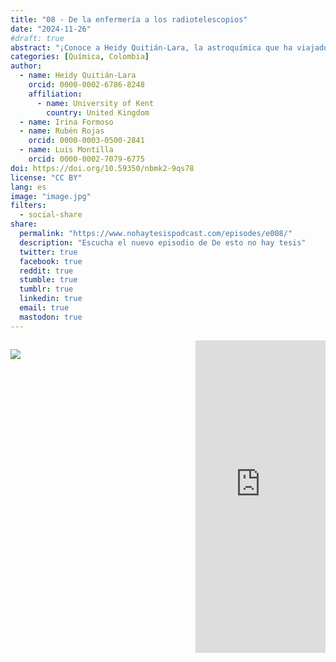 ```yaml
---
title: "08 - De la enfermería a los radiotelescopios"
date: "2024-11-26"
#draft: true
abstract: "¡Conoce a Heidy Quitián-Lara, la astroquímica que ha viajado por el mundo y ha dejado su huella en cada rincón! Desde México hasta Inglaterra, su pasión por la astrofísica y la astroquímica comenzó en la Universidad, cuando se dio cuenta de que los elementos químicos se forman en las estrellas. ¡Qué revelación!"
categories: [Química, Colombia]
author: 
  - name: Heidy Quitián-Lara
    orcid: 0000-0002-6786-8248
    affiliation:
      - name: University of Kent
        country: United Kingdom
  - name: Irina Formoso
  - name: Rubén Rojas
    orcid: 0000-0003-0500-2841
  - name: Luis Montilla
    orcid: 0000-0002-7079-6775
doi: https://doi.org/10.59350/nbmk2-9qs78
license: "CC BY"
lang: es
image: "image.jpg"
filters:
  - social-share
share:
  permalink: "https://www.nohaytesispodcast.com/episodes/e008/"
  description: "Escucha el nuevo episodio de De esto no hay tesis"
  twitter: true
  facebook: true
  reddit: true
  stumble: true
  tumblr: true
  linkedin: true
  email: true
  mastodon: true
---
```


:::::::::::::: {.columns}

::: {.column width="45%"}
![](image.jpg)
:::
::: {.column width="10%"}
:::
::: {.column width="45%"}
<iframe src="https://castbox.fm/app/castbox/player/id4697760/id756817924?v=8.22.11&autoplay=0&hide_list=1" frameborder="0" width="100%" height="500"></iframe>
:::
:::::::::::::: 
